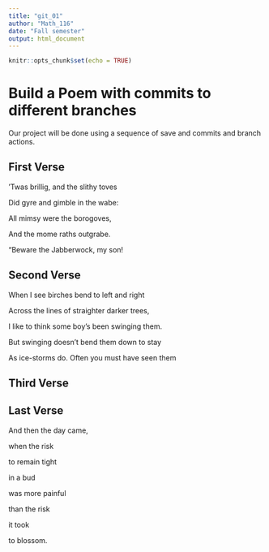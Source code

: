 ---
title: "git_01"
author: "Math_116"
date: "Fall semester"
output: html_document
---

```{r setup, include=FALSE}
knitr::opts_chunk$set(echo = TRUE)
```
# Build a Poem with commits to different branches
Our project will be done using a sequence of save and commits and branch actions.
<!-- Do not modify or change any text in "!--" bracketed areas such as this --- these are instructions to
you, if you change any of this the git program will notice it and compromise your git merging strategy !-->

## First Verse 
<!--Put the first five lines of a poem by Lewis Carrol in this section!-->
’Twas brillig, and the slithy toves
      
Did gyre and gimble in the wabe:

All mimsy were the borogoves,
      
And the mome raths outgrabe.

“Beware the Jabberwock, my son!

## Second Verse
<!--Put the first five lines of a poem by Robert Frost here!-->
When I see birches bend to left and right

Across the lines of straighter darker trees,

I like to think some boy's been swinging them.

But swinging doesn't bend them down to stay

As ice-storms do. Often you must have seen them

## Third Verse
<!--Put the first two verses of The Walrus and the Carpenter here!-->

## Last Verse
<!--Put a short poem of your choice 8-20 lines,here!-->
And then the day came,

when the risk

to remain tight

in a bud

was more painful

than the risk

it took

to blossom.
